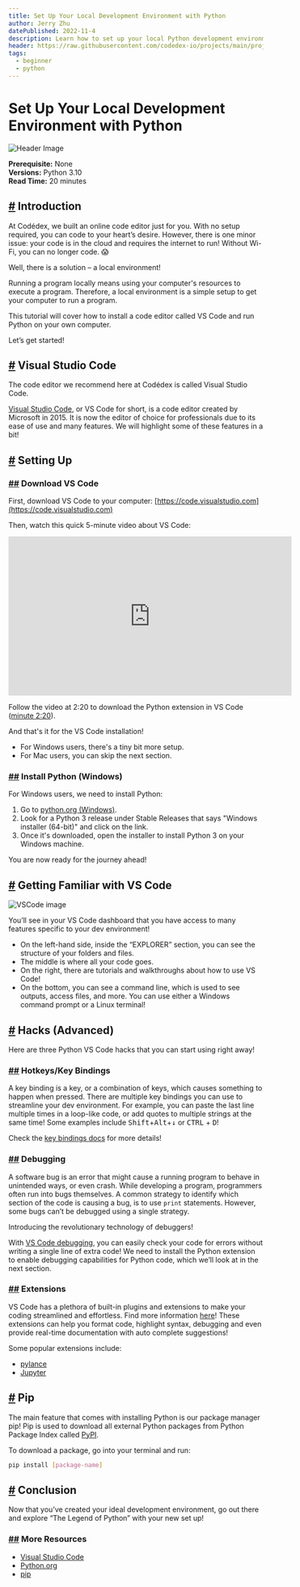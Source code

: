 ```yaml
---
title: Set Up Your Local Development Environment with Python
author: Jerry Zhu
datePublished: 2022-11-4
description: Learn how to set up your local Python development environment with VS Code. 
header: https://raw.githubusercontent.com/codedex-io/projects/main/projects/set-up-your-local-environment-in-python/header.png
tags: 
  - beginner
  - python
---
```


# Set Up Your Local Development Environment with Python

<AuthorAvatar author_name="Jerry Zhu" author_avatar="/images/projects/authors/jerry_zhu.jpg" />

![Header Image](https://raw.githubusercontent.com/codedex-io/projects/main/projects/set-up-your-local-environment-in-python/header.png)

**Prerequisite:** None  
**Versions:** Python 3.10  
**Read Time:** 20 minutes  


## [#](#-introduction) Introduction

At Codédex, we built an online code editor just for you. With no setup required, you can code to your heart’s desire. However, there is one minor issue: your code is in the cloud and requires the internet to run! Without Wi-Fi, you can no longer code. 😱

Well, there is a solution – a local environment! 

Running a program locally means using your computer's resources to execute a program. Therefore, a local environment is a simple setup to get your computer to run a program.  

This tutorial will cover how to install a code editor called VS Code and run Python on your own computer. 

Let’s get started!

## [#](#-visual-studio-code) Visual Studio Code

The code editor we recommend here at Codédex is called Visual Studio Code.

[Visual Studio Code](https://code.visualstudio.com), or VS Code for short, is a code editor created by Microsoft in 2015. It is now the editor of choice for professionals due to its ease of use and many features. We will highlight some of these features in a bit!


## [#](#-setting-up) Setting Up

### [##](##-download-vs-code) Download VS Code

First, download VS Code to your computer: [https://code.visualstudio.com](https://code.visualstudio.com)

Then, watch this quick 5-minute video about VS Code: 

<iframe width="560" height="315" src="https://www.youtube.com/embed/S320N3sxinE" title="YouTube video player" frameborder="0" allow="accelerometer; autoplay; clipboard-write; encrypted-media; gyroscope; picture-in-picture" allowfullscreen></iframe>

Follow the video at 2:20 to download the Python extension in VS Code ([minute 2:20](https://www.youtube.com/watch?v=S320N3sxinE&t=140s)).

And that's it for the VS Code installation!

- For Windows users, there's a tiny bit more setup.
- For Mac users, you can skip the next section.


### [##](##-install-python-windows) Install Python (Windows)

For Windows users, we need to install Python:

1. Go to [python.org (Windows)](https://www.python.org/downloads/windows/).
2. Look for a Python 3 release under Stable Releases that says "Windows installer (64-bit)" and click on the link.
3. Once it's downloaded, open the installer to install Python 3 on your Windows machine.

You are now ready for the journey ahead!


## [#](#-features) Getting Familiar with VS Code

![VSCode image](https://raw.githubusercontent.com/codedex-io/projects/main/projects/set-up-your-local-environment-in-python/vscode_image.png)

You’ll see in your VS Code dashboard that you have access to many features specific to your dev environment!

- On the left-hand side, inside the “EXPLORER” section, you can see the structure of your folders and files. 
- The middle is where all your code goes.
- On the right, there are tutorials and walkthroughs about how to use VS Code!
- On the bottom, you can see a command line, which is used to see outputs, access files, and more. You can use either a Windows command prompt or a Linux terminal! 


## [#](#-hacks) Hacks (Advanced)

Here are three Python VS Code hacks that you can start using right away! 


### [##](##-hotkeys-bindings) Hotkeys/Key Bindings

A key binding is a key, or a combination of keys, which causes something to happen when pressed. There are multiple key bindings you can use to streamline your dev environment. For example, you can paste the last line multiple times in a loop-like code, or add quotes to multiple strings at the same time! 
Some examples include <kbd>Shift</kbd>+<kbd>Alt</kbd>+<kbd>↓</kbd> or <kbd>CTRL</kbd> + <kbd>D</kbd>!

Check the [key bindings docs](https://code.visualstudio.com/docs/getstarted/keybindings) for more details! 


### [##](##-debugging) Debugging

A software bug is an error that might cause a running program to behave in unintended ways, or even crash. While developing a program, programmers often run into bugs themselves. A common strategy to identify which section of the code is causing a bug, is to use `print` statements. However, some bugs can’t be debugged using a single strategy. 

Introducing the revolutionary technology of debuggers! 

With [VS Code debugging](https://code.visualstudio.com/docs/editor/debugging), you can easily check your code for errors without writing a single line of extra code! We need to install the Python extension to enable debugging capabilities for Python code, which we’ll look at in the next section.


### [##](##-extensions) Extensions

VS Code has a plethora of built-in plugins and extensions to make your coding streamlined and effortless. Find more information [here](https://code.visualstudio.com/docs/languages/python)! These extensions can help you format code, highlight syntax, debugging and even provide real-time documentation with auto complete suggestions! 

Some popular extensions include: 

- [pylance](https://marketplace.visualstudio.com/items?itemName=ms-python.vscode-pylance) 
- [Jupyter](https://marketplace.visualstudio.com/items?itemName=ms-toolsai.jupyter)



## [#](#-pip) Pip

The main feature that comes with installing Python is our package manager pip! Pip is used to download all external Python packages from Python Package Index called [PyPI](https://pypi.org/). 

To download a package, go into your terminal and run:

```bash
pip install [package-name]
```


## [#](#-conclusion) Conclusion

Now that you’ve created your ideal development environment, go out there and explore “The Legend of Python” with your new set up! 


### [##](##-more-resources) More Resources

- [Visual Studio Code](https://code.visualstudio.com)
- [Python.org](https://www.python.org)
- [pip](https://pypi.org/project/pip)
